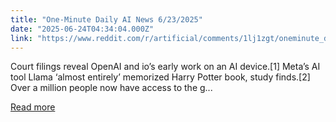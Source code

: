 ```yaml
---
title: "One-Minute Daily AI News 6/23/2025"
date: "2025-06-24T04:34:04.000Z"
link: "https://www.reddit.com/r/artificial/comments/1lj1zgt/oneminute_daily_ai_news_6232025/"
---
```


Court filings reveal OpenAI and io’s early work on an AI device.[1]
 Meta’s AI tool Llama ‘almost entirely’ memorized Harry Potter book, study finds.[2]
 Over a million people now have access to the g...

[Read more](https://www.reddit.com/r/artificial/comments/1lj1zgt/oneminute_daily_ai_news_6232025/)
